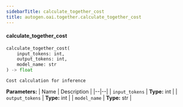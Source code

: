 ```yaml
---
sidebarTitle: calculate_together_cost
title: autogen.oai.together.calculate_together_cost
---
```


<code class="doc-symbol doc-symbol-heading doc-symbol-function"></code>
#### calculate_together_cost

```python
calculate_together_cost(
    input_tokens: int,
    output_tokens: int,
    model_name: str
) -> float
```

    Cost calculation for inference

<b>Parameters:</b>
| Name | Description |
|--|--|
| `input_tokens` | **Type:** int |
| `output_tokens` | **Type:** int |
| `model_name` | **Type:** str |

<br />